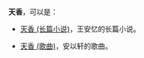 '''天香'''，可以是：

* [[天香_(长篇小说)|天香 (长篇小说)]]，王安忆的长篇小说。

* [[天香_(歌曲)|天香 (歌曲)]]，安以轩的歌曲。

{{disambig|Cat=二字作品消歧义}}